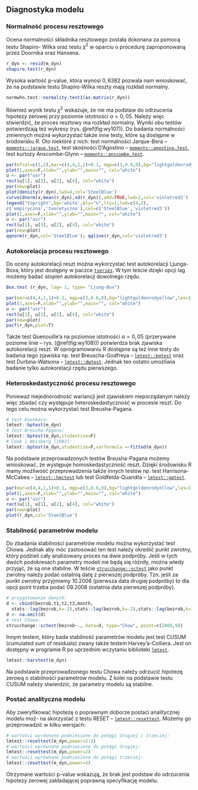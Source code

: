 ## Diagnostyka modelu {#part_10.4}

### Normalność procesu resztowego {#part_10.4.1}

Ocena normalności składnika resztowego została dokonana za pomocą testu Shapiro-
Wilka oraz testu $\chi^2$ w oparciu o procedurę zaproponowaną przez Doornika oraz
Hansena.
```r
r_dyn <- resid(m_dyn)
shapiro.test(r_dyn)
```
Wysoka wartość p-value, która wynosi $0,6382$ pozwala nam wnioskować, że na podstawie testu Shapiro-Wilka reszty mają rozkład normalny.
```r
normwhn.test::normality.test1(as.matrix(r_dyn))
```
Również wynik testu $\chi^2$ wskazuje, że nie ma podstaw do odrzucenia hipotezy zerowej
przy poziomie istotności $\alpha = 0,05$. Należy więc stwierdzić, że proces resztowy ma
rozkład normalny. Wyniki obu testów potwierdzają też wykresy (rys. \@ref(fig:wy107)).
Do badania normalności zmiennych można wykorzystać także inne testy, które
są dostępne w środowisku R. Oto niektóre z nich: test
normalności Jarque-Bera -- [`moments::jarque.test`](https://rdrr.io/cran/moments/man/jarque.test.html), test skośności D'Agostino -- [`moments::agostino.test`](https://rdrr.io/cran/moments/man/agostino.test.html), test kurtozy Anscombe-Glynn -- [`moments::anscombe.test`](https://rdrr.io/cran/moments/man/anscombe.test.html).

```r
par(mfcol=c(1,2),mar=c(4,4,1,1)+0.1, mgp=c(3,0.6,0),bg="lightgoldenrodyellow",las=1)
plot(1,axes=F,xlab="",ylab="",main="", col="white")
u <- par("usr")
rect(u[1], u[3], u[2], u[4], col="white")
par(new=plot)
plot(density(r_dyn),lwd=4,col='SteelBlue')
curve(dnorm(x,mean(r_dyn),sd(r_dyn)),add=TRUE,lwd=2,col='violetred3')
legend("topright",bg='white',bty="n",lty=1,lwd=c(4,2),
c('empiryczna','teoretyczna'),col=c('SteelBlue','violetred3'))
plot(1,axes=F,xlab="",ylab="",main="", col="white")
u <- par("usr")
rect(u[1], u[3], u[2], u[4], col="white")
par(new=plot)
qqnorm(r_dyn,col='SteelBlue'); qqline(r_dyn,col='violetred3')
```

### Autokorelacja procesu resztowego {#part_10.4.2}

Do oceny autokorelacji reszt można wykorzystać test autokorelacji Ljunga-Boxa,
który jest dostępny w paczce [`tseries`](https://rdrr.io/cran/tseries/). W tym teście dzięki opcji lag możemy badać
stopień autokorelacji dowolnego rzędu.
```r
Box.test (r_dyn, lag= 1, type= "Ljung-Box")
```
```r
par(mar=c(4,4,1,1)+0.1, mgp=c(3,0.6,0),bg="lightgoldenrodyellow",las=1)
plot(1,axes=F,xlab="",ylab="",main="", col="white")
u <- par("usr")
rect(u[1], u[3], u[2], u[4], col="white")
par(new=plot)
pacf(r_dyn,plot=T)
```
Także test Quenouille’a na poziomoe istotności $\alpha = 0,05$ (przerywane poziome
linie -- rys. (\@ref(fig:wy108))) potwierdza brak zjawiska autokorelacji reszt. W oprogramowaniu R dostępne są też inne testy do badania tego zjawiska np. test Breuscha-Godfreya -- [`lmtest::bgtest`](https://rdrr.io/cran/lmtest/man/bgtest.html)
oraz test Durbina-Watsona -- [`lmtest::dwtest`](https://rdrr.io/cran/lmtest/man/dwtest.html). Jednak
ten ostatni umożliwia badanie tylko autokorelacji rzędu pierwszego.

### Heteroskedastyczność procesu resztowego {#part_10.4.3}

Ponieważ niejednorodność wariancji jest zjawiskiem nieporządanym należy więc zbadać czy występuje heteroskedastyczność w procesie reszt. Do tego celu można wykorzystać test Breusha-Pagana.
```r
# test Koenkera:
lmtest::bptest(m_dyn)
# test Breusha-Pagana:
lmtest::bptest(m_dyn,studentize=F)
# Cook i Weisberg [1983]:
lmtest::bptest(m_dyn,studentize=F,varformula =~fitted(m_dyn))
```
Na podstawie przeprowadzonych testów Breusha-Pagana możemy wnioskować, że
występuje homoskedastyczność reszt. Dzięki środowisku R mamy możliwość przeprowadzenia także innych testów np. test Harrisona-McCabea -- [`lmtest::hmctest`](https://rdrr.io/cran/lmtest/man/hmctest.html)
lub test Goldfelda-Quandta -- [`lmtest::gqtest`](https://rdrr.io/cran/lmtest/man/gqtest.html).

```r
par(mar=c(4,4,1,1)+0.1, mgp=c(3,0.6,0),bg="lightgoldenrodyellow",las=1)
plot(1,axes=F,xlab="",ylab="",main="", col="white")
u <- par("usr")
rect(u[1], u[3], u[2], u[4], col="white")
par(new=plot)
plot(r_dyn,col='SteelBlue')
```

### Stabilność parametrów modelu {#part_10.4.4}

Do zbadania stabilności parametrów modelu można wykorzystać test Chowa. Jednak aby móc zastosować ten test należy określić punkt zwrotny, który podzieli cały
analizowany proces na dwie podpróby. Jeśli w tych dwóch podokresach parametry modeli nie będą się różniły, można wtedy przyjąć, że są one stabilne. W teście
[`strucchange::sctest`](https://rdrr.io/cran/strucchange/man/sctest.html) jako punkt zwrotny należy podać ostatnią datę z pierwszej
podpróby. Tzn. jeśli za punkt zwrotny przyjmiemy 10.2008 (pierwsza data drugiej
podpróby) to dla opcji point trzeba podać 09.2008 (ostatnia data pierwszej podpróby).
```r
# przygotowanie danych:
d <- cbind(bezrob,t1,t2,t3,month,
  stats::lag(bezrob,k=-1),stats::lag(bezrob,k=-2),stats::lag(bezrob,k=-3))
d <- na.omit(d)
# test Chowa:
strucchange::sctest(bezrob~., data=d, type="Chow", point=c(2008,9))
```
Innym testem, który bada stabilność parametrów modelu jest test CUSUM (cumulated sum of residuals) zwany także testem Harvey'a-Colliera. Jest on dostępny
w programie R po uprzednim wczytaniu biblioteki [`lmtest`](https://rdrr.io/cran/lmtest/).
```r
lmtest::harvtest(m_dyn)
```
Na podstawie przeprowadzonego testu Chowa należy odrzucić hipotezę zerową o stabilności parametrów modelu. Z kolei na podstawie testu CUSUM należy stwierdzić, że parametry modelu są stabilne.

### Postać analityczna modelu {#part_10.4.5}

Aby zweryfikować hipotezę o poprawnym doborze postaci analitycznej modelu moż-
na skorzystać z testu RESET -- [`lmtest::resettest`](https://rdrr.io/cran/lmtest/man/resettest.html). Możemy go przeprowadzić w kilku wersjach:
```r
# wartości wyrównane podniesione do potęgi drugiej i trzeciej:
lmtest::resettest(m_dyn,power=2:3)
# wartości wyrównane podniesione do potęgi drugiej:
lmtest::resettest(m_dyn,power=2)
# wartości wyrównane podniesione do potęgi trzeciej:
lmtest::resettest(m_dyn,power=3)
```
Otrzymane wartości p-value wskazują, że brak jest podstaw do odrzucenia hipotezy
zerowej zakładającej poprawną specyfikację modelu.